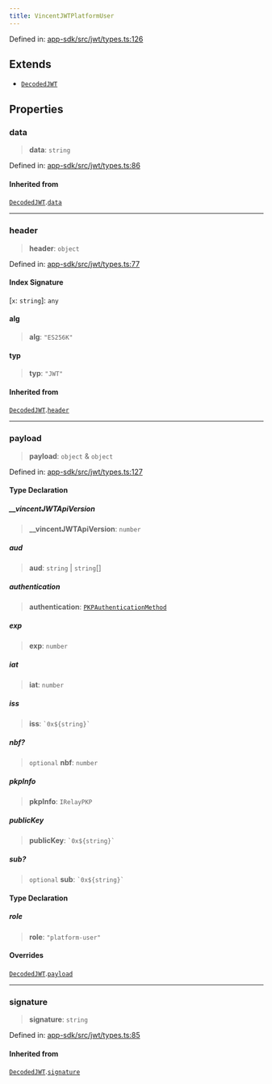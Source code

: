```yaml
---
title: VincentJWTPlatformUser
---
```


Defined in: [app-sdk/src/jwt/types.ts:126](https://github.com/LIT-Protocol/Vincent/blob/73da7c01d4eb076a0ff8650f85c7adf29f486588/packages/libs/app-sdk/src/jwt/types.ts#L126)

## Extends

- [`DecodedJWT`](./DecodedJWT)

## Properties

### data

> **data**: `string`

Defined in: [app-sdk/src/jwt/types.ts:86](https://github.com/LIT-Protocol/Vincent/blob/73da7c01d4eb076a0ff8650f85c7adf29f486588/packages/libs/app-sdk/src/jwt/types.ts#L86)

#### Inherited from

[`DecodedJWT`](./DecodedJWT).[`data`](./DecodedJWT#data)

***

### header

> **header**: `object`

Defined in: [app-sdk/src/jwt/types.ts:77](https://github.com/LIT-Protocol/Vincent/blob/73da7c01d4eb076a0ff8650f85c7adf29f486588/packages/libs/app-sdk/src/jwt/types.ts#L77)

#### Index Signature

\[`x`: `string`\]: `any`

#### alg

> **alg**: `"ES256K"`

#### typ

> **typ**: `"JWT"`

#### Inherited from

[`DecodedJWT`](./DecodedJWT).[`header`](./DecodedJWT#header)

***

### payload

> **payload**: `object` & `object`

Defined in: [app-sdk/src/jwt/types.ts:127](https://github.com/LIT-Protocol/Vincent/blob/73da7c01d4eb076a0ff8650f85c7adf29f486588/packages/libs/app-sdk/src/jwt/types.ts#L127)

#### Type Declaration

##### \_\_vincentJWTApiVersion

> **\_\_vincentJWTApiVersion**: `number`

##### aud

> **aud**: `string` \| `string`[]

##### authentication

> **authentication**: [`PKPAuthenticationMethod`](./PKPAuthenticationMethod)

##### exp

> **exp**: `number`

##### iat

> **iat**: `number`

##### iss

> **iss**: `` `0x${string}` ``

##### nbf?

> `optional` **nbf**: `number`

##### pkpInfo

> **pkpInfo**: `IRelayPKP`

##### publicKey

> **publicKey**: `` `0x${string}` ``

##### sub?

> `optional` **sub**: `` `0x${string}` ``

#### Type Declaration

##### role

> **role**: `"platform-user"`

#### Overrides

[`DecodedJWT`](./DecodedJWT).[`payload`](./DecodedJWT#payload)

***

### signature

> **signature**: `string`

Defined in: [app-sdk/src/jwt/types.ts:85](https://github.com/LIT-Protocol/Vincent/blob/73da7c01d4eb076a0ff8650f85c7adf29f486588/packages/libs/app-sdk/src/jwt/types.ts#L85)

#### Inherited from

[`DecodedJWT`](./DecodedJWT).[`signature`](./DecodedJWT#signature)
